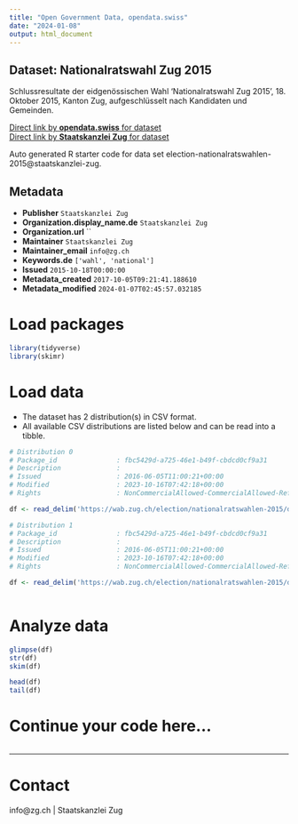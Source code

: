 ```yaml
---
title: "Open Government Data, opendata.swiss"
date: "2024-01-08"
output: html_document
---
```


## Dataset: Nationalratswahl Zug 2015

Schlussresultate der eidgenössischen Wahl 'Nationalratswahl Zug 2015', 18. Oktober 2015, Kanton Zug, aufgeschlüsselt nach Kandidaten und Gemeinden.

[Direct link by **opendata.swiss** for dataset](https://opendata.swiss/de/dataset/nationalratswahlen-2015)<br>
[Direct link by **Staatskanzlei Zug** for dataset](https://wab.zug.ch/election/nationalratswahlen-2015/data)

Auto generated R starter code for data set election-nationalratswahlen-2015@staatskanzlei-zug.

## Metadata

- **Publisher** `Staatskanzlei Zug`
- **Organization.display_name.de** `Staatskanzlei Zug`
- **Organization.url** ``
- **Maintainer** `Staatskanzlei Zug`
- **Maintainer_email** `info@zg.ch`
- **Keywords.de** `['wahl', 'national']`
- **Issued** `2015-10-18T00:00:00`
- **Metadata_created** `2017-10-05T09:21:41.188610`
- **Metadata_modified** `2024-01-07T02:45:57.032185`


# Load packages

```r

library(tidyverse)
library(skimr)

```

# Load data

-   The dataset has 2 distribution(s) in CSV format.
-   All available CSV distributions are listed below and can be read into a tibble.

```r

# Distribution 0
# Package_id               : fbc5429d-a725-46e1-b49f-cbdcd0cf9a31
# Description              : 
# Issued                   : 2016-06-05T11:00:21+00:00
# Modified                 : 2023-10-16T07:42:18+00:00
# Rights                   : NonCommercialAllowed-CommercialAllowed-ReferenceRequired

df <- read_delim('https://wab.zug.ch/election/nationalratswahlen-2015/data-csv')

# Distribution 1
# Package_id               : fbc5429d-a725-46e1-b49f-cbdcd0cf9a31
# Description              : 
# Issued                   : 2016-06-05T11:00:21+00:00
# Modified                 : 2023-10-16T07:42:18+00:00
# Rights                   : NonCommercialAllowed-CommercialAllowed-ReferenceRequired

df <- read_delim('https://wab.zug.ch/election/nationalratswahlen-2015/data-parties-csv')



```

# Analyze data

```r

glimpse(df)
str(df)
skim(df)

head(df)
tail(df)

```

# Continue your code here...

```r

```

------------------------------------------------------------------------

# Contact

info@zg.ch | Staatskanzlei Zug
